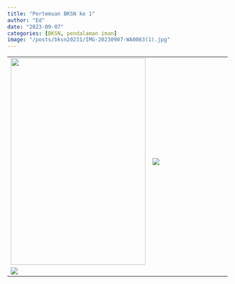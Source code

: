 ```yaml
---
title: "Pertemuan BKSN ke 1"
author: "Ed"
date: "2023-09-07"
categories: [BKSN, pendalaman iman]
image: "/posts/bksn20231/IMG-20230907-WA0063(1).jpg"
---
```


|                                                                         |                                               |
|--------------------------------------|-------------------------------------------|
| ![](/posts/bksn20231/IMG-20230907-WA0053.jpg){width="308" height="473"} | ![](/posts/bksn20231/IMG-20230907-WA0054.jpg) |
| ![](/posts/bksn20231/IMG-20230907-WA0048.jpg)                                                                         
